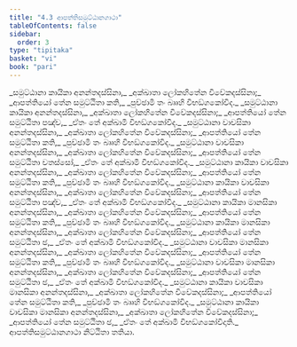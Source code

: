 ```yaml
---
title: "4.3 ආපත්තිසමුට්ඨානගාථා"
tableOfContents: false
sidebar:
  order: 3
type: "tipitaka"
basket: "vi"
book: "pari"
---
```



<DynamicBreadcrumb />

<Division number="283" book="pari">

<Paragraph number="1202" type="verses" book="pari">
_සමුට්ඨානා කායිකා අනන්තදස්සිනා,_  
_අක්ඛාතා ලෝකහිතේන විවේකදස්සිනා;_  
_ආපත්තියෝ තේන සමුට්ඨිතා කති,_  
_පුච්ඡාමි තං බ්‍රූහි විභඞ්ගකෝවිද._  

</Paragraph>

<Paragraph number="1203" type="verses" book="pari">
_සමුට්ඨානා කායිකා අනන්තදස්සිනා,_  
_අක්ඛාතා ලෝකහිතේන විවේකදස්සිනා;_  
_ආපත්තියෝ තේන සමුට්ඨිතා පඤ්ච,_  
_ඒතං තේ අක්ඛාමි විභඞ්ගකෝවිද._  

</Paragraph>

<Paragraph number="1204" type="verses" book="pari">
_සමුට්ඨානා වාචසිකා අනන්තදස්සිනා,_  
_අක්ඛාතා ලෝකහිතේන විවේකදස්සිනා;_  
_ආපත්තියෝ තේන සමුට්ඨිතා කති,_  
_පුච්ඡාමි තං බ්‍රූහි විභඞ්ගකෝවිද._  

</Paragraph>

<Paragraph number="1205" type="verses" book="pari">
_සමුට්ඨානා වාචසිකා අනන්තදස්සිනා,_  
_අක්ඛාතා ලෝකහිතේන විවේකදස්සිනා;_  
_ආපත්තියෝ තේන සමුට්ඨිතා චතස්සෝ,_  
_ඒතං තේ අක්ඛාමි විභඞ්ගකෝවිද._  

</Paragraph>

<Paragraph number="1206" type="verses" book="pari">
_සමුට්ඨානා කායිකා වාචසිකා අනන්තදස්සිනා,_  
_අක්ඛාතා ලෝකහිතේන විවේකදස්සිනා;_  
_ආපත්තියෝ තේන සමුට්ඨිතා කති,_  
_පුච්ඡාමි තං බ්‍රූහි විභඞ්ගකෝවිද._  

</Paragraph>

<Paragraph number="1207" type="verses" book="pari">
_සමුට්ඨානා කායිකා වාචසිකා අනන්තදස්සිනා,_  
_අක්ඛාතා ලෝකහිතේන විවේකදස්සිනා;_  
_ආපත්තියෝ තේන සමුට්ඨිතා පඤ්ච,_  
_ඒතං තේ අක්ඛාමි විභඞ්ගකෝවිද._  

</Paragraph>

<Paragraph number="1208" type="verses" book="pari">
_සමුට්ඨානා කායිකා මානසිකා අනන්තදස්සිනා,_  
_අක්ඛාතා ලෝකහිතේන විවේකදස්සිනා;_  
_ආපත්තියෝ තේන සමුට්ඨිතා කති,_  
_පුච්ඡාමි තං බ්‍රූහි විභඞ්ගකෝවිද._  

</Paragraph>

<Paragraph number="1209" type="verses" book="pari">
_සමුට්ඨානා කායිකා මානසිකා අනන්තදස්සිනා,_  
_අක්ඛාතා ලෝකහිතේන විවේකදස්සිනා;_  
_ආපත්තියෝ තේන සමුට්ඨිතා ඡ,_  
_ඒතං තේ අක්ඛාමි විභඞ්ගකෝවිද._  

</Paragraph>

<Paragraph number="1210" type="verses" book="pari">
_සමුට්ඨානා වාචසිකා මානසිකා අනන්තදස්සිනා,_  
_අක්ඛාතා ලෝකහිතේන විවේකදස්සිනා;_  
_ආපත්තියෝ තේන සමුට්ඨිතා කති,_  
_පුච්ඡාමි තං බ්‍රූහි විභඞ්ගකෝවිද._  

</Paragraph>

<Paragraph number="1211" type="verses" book="pari">
_සමුට්ඨානා වාචසිකා මානසිකා අනන්තදස්සිනා,_  
_අක්ඛාතා ලෝකහිතේන විවේකදස්සිනා;_  
_ආපත්තියෝ තේන සමුට්ඨිතා ඡ,_  
_ඒතං තේ අක්ඛාමි විභඞ්ගකෝවිද._  

</Paragraph>

<Paragraph number="1212" type="verses" book="pari">
_සමුට්ඨානා කායිකා වාචසිකා මානසිකා අනන්තදස්සිනා,_  
_අක්ඛාතා ලෝකහිතේන විවේකදස්සිනා;_  
_ආපත්තියෝ තේන සමුට්ඨිතා කති,_  
_පුච්ඡාමි තං බ්‍රූහි විභඞ්ගකෝවිද._  

</Paragraph>

<Paragraph number="1213" type="verses" book="pari">
_සමුට්ඨානා කායිකා වාචසිකා මානසිකා අනන්තදස්සිනා,_  
_අක්ඛාතා ලෝකහිතේන විවේකදස්සිනා;_  
_ආපත්තියෝ තේන සමුට්ඨිතා ඡ,_  
_ඒතං තේ අක්ඛාමි විභඞ්ගකෝවිදාති._  


</Paragraph>
</Division>

<Paragraph number="1214" type="center" book="pari">
ආපත්තිසමුට්ඨානගාථා නිට්ඨිතා තතියා.
</Paragraph>
